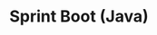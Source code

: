 ---
title: Sprint Boot (Java)
description: How to setup hot-reloading for Spring Boot applications
---